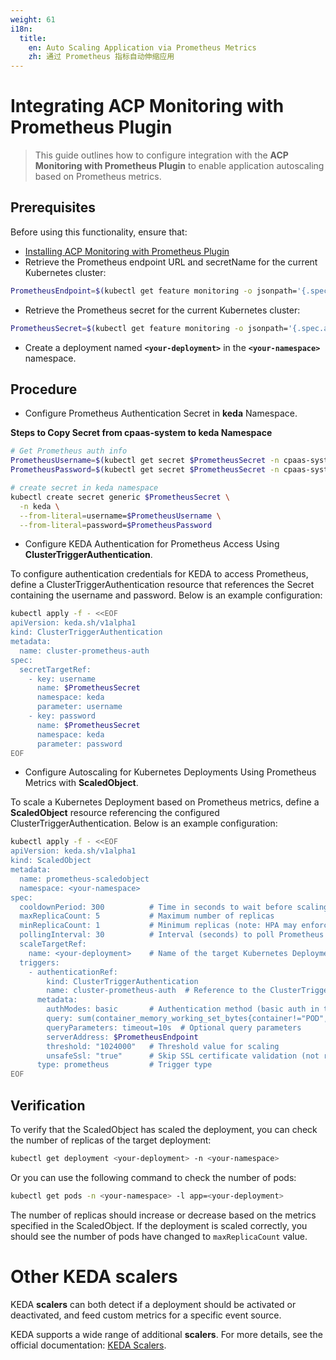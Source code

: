 ```yaml
---
weight: 61
i18n:
  title:
    en: Auto Scaling Application via Prometheus Metrics
    zh: 通过 Prometheus 指标自动伸缩应用
---
```


# Integrating ACP Monitoring with Prometheus Plugin

> This guide outlines how to configure integration with the **ACP Monitoring with Prometheus Plugin** to enable application autoscaling based on Prometheus metrics.

## Prerequisites

Before using this functionality, ensure that:
- [Installing ACP Monitoring with Prometheus Plugin](/observability/monitor/install_monitor.mdx#install-the-acp-monitoring-with-prometheus-plugin)
- Retrieve the Prometheus endpoint URL and secretName for the current Kubernetes cluster:
```bash
PrometheusEndpoint=$(kubectl get feature monitoring -o jsonpath='{.spec.accessInfo.database.address}')
```
- Retrieve the Prometheus secret for the current Kubernetes cluster:
```bash
PrometheusSecret=$(kubectl get feature monitoring -o jsonpath='{.spec.accessInfo.database.basicAuth.secretName}')
```
- Create a deployment named **`<your-deployment>`** in the **`<your-namespace>`** namespace.

## Procedure

- Configure Prometheus Authentication Secret in **keda** Namespace.

**Steps to Copy Secret from cpaas-system to keda Namespace**
```bash
# Get Prometheus auth info
PrometheusUsername=$(kubectl get secret $PrometheusSecret -n cpaas-system -o jsonpath='{.data.username}' | base64 -d)
PrometheusPassword=$(kubectl get secret $PrometheusSecret -n cpaas-system -o jsonpath='{.data.password}' | base64 -d)

# create secret in keda namespace
kubectl create secret generic $PrometheusSecret \
  -n keda \
  --from-literal=username=$PrometheusUsername \
  --from-literal=password=$PrometheusPassword
```

- Configure KEDA Authentication for Prometheus Access Using **ClusterTriggerAuthentication**.

To configure authentication credentials for KEDA to access Prometheus, define a ClusterTriggerAuthentication resource that references the Secret containing the username and password. Below is an example configuration:
```bash
kubectl apply -f - <<EOF
apiVersion: keda.sh/v1alpha1
kind: ClusterTriggerAuthentication
metadata:
  name: cluster-prometheus-auth
spec:
  secretTargetRef:
    - key: username
      name: $PrometheusSecret
      namespace: keda
      parameter: username
    - key: password
      name: $PrometheusSecret
      namespace: keda
      parameter: password
EOF
```

- Configure Autoscaling for Kubernetes Deployments Using Prometheus Metrics with **ScaledObject**.

To scale a Kubernetes Deployment based on Prometheus metrics, define a **ScaledObject** resource referencing the configured ClusterTriggerAuthentication. Below is an example configuration:
```bash
kubectl apply -f - <<EOF
apiVersion: keda.sh/v1alpha1
kind: ScaledObject
metadata:
  name: prometheus-scaledobject
  namespace: <your-namespace>
spec:
  cooldownPeriod: 300          # Time in seconds to wait before scaling down
  maxReplicaCount: 5           # Maximum number of replicas
  minReplicaCount: 1           # Minimum replicas (note: HPA may enforce a minimum of 1)
  pollingInterval: 30          # Interval (seconds) to poll Prometheus metrics
  scaleTargetRef:
    name: <your-deployment>    # Name of the target Kubernetes Deployment
  triggers:
    - authenticationRef:
        kind: ClusterTriggerAuthentication
        name: cluster-prometheus-auth  # Reference to the ClusterTriggerAuthentication
      metadata:
        authModes: basic       # Authentication method (basic auth in this case)
        query: sum(container_memory_working_set_bytes{container!="POD",container!="",namespace="<your-namespace>",pod=~"<your-deployment-name>.*"})
        queryParameters: timeout=10s  # Optional query parameters
        serverAddress: $PrometheusEndpoint
        threshold: "1024000"   # Threshold value for scaling
        unsafeSsl: "true"      # Skip SSL certificate validation (not recommended for production)
      type: prometheus         # Trigger type
EOF
```      

## Verification

To verify that the ScaledObject has scaled the deployment, you can check the number of replicas of the target deployment:
```bash
kubectl get deployment <your-deployment> -n <your-namespace>
```
Or you can use the following command to check the number of pods:
```bash
kubectl get pods -n <your-namespace> -l app=<your-deployment>
```
The number of replicas should increase or decrease based on the metrics specified in the ScaledObject.
If the deployment is scaled correctly, you should see the number of pods have changed to `maxReplicaCount` value.

# Other KEDA scalers

KEDA **scalers** can both detect if a deployment should be activated or deactivated, and feed custom metrics for a specific event source.

KEDA supports a wide range of additional **scalers**. For more details, see the official documentation: [KEDA Scalers](https://keda.sh/docs/2.17/scalers/).

